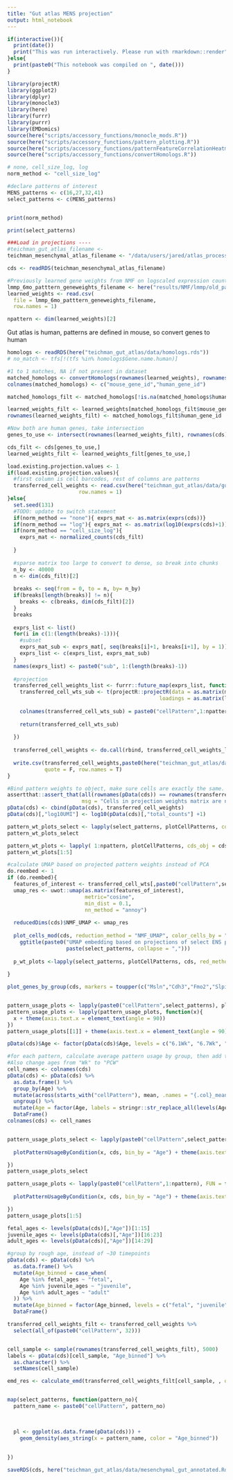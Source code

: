 ```yaml
---
title: "Gut atlas MENS projection"
output: html_notebook
---
```


```r

if(interactive()){
  print(date())
  print("This was run interactively. Please run with rmarkdown::render")
}else{
  print(paste0("This notebook was compiled on ", date()))
}
```


```r
library(projectR)
library(ggplot2)
library(dplyr)
library(monocle3)
library(here)
library(furrr)
library(purrr)
library(EMDomics)
source(here("scripts/accessory_functions/monocle_mods.R"))
source(here("scripts/accessory_functions/pattern_plotting.R"))
source(here("scripts/accessory_functions/patternFeatureCorrelationHeatmap.R"))
source(here("scripts/accessory_functions/convertHomologs.R"))


```


```r

# none, cell_size_log, log
norm_method <- "cell_size_log"

#declare patterns of interest
MENS_patterns <- c(16,27,32,41)
select_patterns <- c(MENS_patterns)


print(norm_method)

print(select_patterns)

###Load in projections ----
#teichman_gut_atlas_filename <- 
teichman_mesenchymal_atlas_filename <- "/data/users/jared/atlas_processing/gut_cell_atlas/data/mesenchymal_gut.Rds"

cds <- readRDS(teichman_mesenchymal_atlas_filename)

#Previously learned gene weights from NMF on logscaled expression counts
lmmp_6mo_patttern_geneweights_filename <- here("results/NMF/lmmp/old_pattern_run/50dims/pattern_gene_weights.csv")
learned_weights <- read.csv(
  file = lmmp_6mo_patttern_geneweights_filename,
  row.names = 1)

npattern <- dim(learned_weights)[2]

```

Gut atlas is human, patterns are defined in mouse, so convert genes to human
```r


homologs <- readRDS(here("teichman_gut_atlas/data/homologs.rds"))
# no_match <- tfs[!(tfs %in% homologs$Gene.name.human)]

#1 to 1 matches, NA if not present in dataset
matched_homologs <- convertHomologs(rownames(learned_weights), rownames(cds), homolog.table = homologs)
colnames(matched_homologs) <- c("mouse_gene_id","human_gene_id") 

matched_homologs_filt <- matched_homologs[!is.na(matched_homologs$human_gene_id),]

learned_weights_filt <- learned_weights[matched_homologs_filt$mouse_gene_id,]
rownames(learned_weights_filt) <- matched_homologs_filt$human_gene_id

#Now both are human genes, take intersection
genes_to_use <- intersect(rownames(learned_weights_filt), rownames(cds))

cds_filt <- cds[genes_to_use,]
learned_weights_filt <- learned_weights_filt[genes_to_use,]
```



```r
load.existing.projection.values <- 1
if(load.existing.projection.values){
  #first column is cell barcodes, rest of columns are patterns
  transferred_cell_weights <- read.csv(here("teichman_gut_atlas/data/gut_atlas_in_6mo_LMMP_old_patterns.csv"),
                       row.names = 1)
}else{
  set.seed(131)
  #TODO: update to switch statement
  if(norm_method == "none"){ exprs_mat <- as.matrix(exprs(cds))}
  if(norm_method == "log"){ exprs_mat <- as.matrix(log10(exprs(cds)+1))}
  if(norm_method == "cell_size_log"){ 
    exprs_mat <- normalized_counts(cds_filt) 
    
  }   
  
  #sparse matrix too large to convert to dense, so break into chunks
  n_by <- 40000
  n <- dim(cds_filt)[2]
 
  breaks <- seq(from = 0, to = n, by= n_by)
  if(breaks[length(breaks)] != n){
    breaks <- c(breaks, dim(cds_filt)[2])
  }
  breaks
  
  exprs_list <- list()
  for(i in c(1:(length(breaks)-1))){
    #subset
    exprs_mat_sub <- exprs_mat[, seq(breaks[i]+1, breaks[i+1], by = 1)]
    exprs_list <- c(exprs_list, exprs_mat_sub)
  }
  names(exprs_list) <- paste0("sub", 1:(length(breaks)-1))
  
  #projection
  transferred_cell_weights_list <- furrr::future_map(exprs_list, function(mat){
    transferred_cell_wts_sub <- t(projectR::projectR(data = as.matrix(mat),
                                                 loadings = as.matrix(learned_weights_filt)))
    
    colnames(transferred_cell_wts_sub) = paste0("cellPattern",1:npattern)
    
    return(transferred_cell_wts_sub)
    
  })
  
  transferred_cell_weights <- do.call(rbind, transferred_cell_weights_list)
  
  write.csv(transferred_cell_weights,paste0(here("teichman_gut_atlas/data/gut_atlas_in_6mo_LMMP_old_patterns.csv")),
            quote = F, row.names = T)
}

```

```r

#Bind pattern weights to object, make sure cells are exactly the same. Could left_merge but pData not being a true data.frame is an issue
assertthat::assert_that(all(rownames(pData(cds)) == rownames(transferred_cell_weights)),
                        msg = "Cells in projection weights matrix are not the same as cells in cds object")
pData(cds) <- cbind(pData(cds), transferred_cell_weights)
pData(cds)[,"log10UMI"] <- log10(pData(cds)[,"total_counts"] +1)

pattern_wt_plots_select <- lapply(select_patterns, plotCellPatterns, cds_obj = cds, do.clip = c(0.01,0.99))
pattern_wt_plots_select

pattern_wt_plots <- lapply( 1:npattern, plotCellPatterns, cds_obj = cds, do.clip = c(0.01,0.99))
pattern_wt_plots[1:5]
```

```r
#calculate UMAP based on projected pattern weights instead of PCA
do.reembed <- 1
if (do.reembed){
  features_of_interest <- transferred_cell_wts[,paste0("cellPattern",select_patterns)]
  umap_res <- uwot::umap(as.matrix(features_of_interest),
                         metric="cosine",
                         min_dist = 0.1,
                         nn_method = "annoy")
  
  reducedDims(cds)$NMF_UMAP <- umap_res
  
  plot_cells_mod(cds, reduction_method = "NMF_UMAP", color_cells_by = "clusters", label_cell_groups = F) + 
    ggtitle(paste0("UMAP embedding based on projections of select ENS patterns: ", 
                   paste(select_patterns, collapse = ",")))
  
  p_wt_plots <-lapply(select_patterns, plotCellPatterns, cds, red_method = "NMF_UMAP", do.clip = c(0.01,0.99))
  
}      

```

```r
plot_genes_by_group(cds, markers = toupper(c("Msln","Cdh3","Fmo2","Slpi","C3","Wt1","Upk3b","Slc17a9"))) + coord_flip() + theme(axis.text.y = element_text(size = 6))


pattern_usage_plots <- lapply(paste0("cellPattern",select_patterns), plotPatternUsageByCondition, cds, bin_by = "Age") 
pattern_usage_plots <- lapply(pattern_usage_plots, function(x){
  x + theme(axis.text.x = element_text(angle = 90))
})
pattern_usage_plots[[1]] + theme(axis.text.x = element_text(angle = 90))
```
```r
pData(cds)$Age <- factor(pData(cds)$Age, levels = c("6.1Wk", "6.7Wk", "6.9Wk", "7.4Wk" ,"7.9Wk", "8.4Wk", "9.2Wk" ,"9.9Wk" ,"10.2Wk", "10Wk","11.1Wk","12Wk","15Wk", "16Wk", "17Wk", "4","6","9","10","11","12","13","14", "20-25", "25-30", "45-50", "60-65", "65-70", "70-75"))

#for each pattern, calculate average pattern usage by group, then add to everycell in colData
#Also change ages from "Wk" to "PCW"
cell_names <- colnames(cds)
pData(cds) <- pData(cds) %>%
  as.data.frame() %>%
  group_by(Age) %>%
  mutate(across(starts_with("cellPattern"), mean, .names = "{.col}_mean")) %>%
  ungroup() %>%
  mutate(Age = factor(Age, labels = stringr::str_replace_all(levels(Age), "Wk", "PCW"))) %>%
  DataFrame()
colnames(cds) <- cell_names


pattern_usage_plots_select <- lapply(paste0("cellPattern",select_patterns), FUN = function(x){
  
  plotPatternUsageByCondition(x, cds, bin_by = "Age") + theme(axis.text.x = element_text(angle = 90))

})
pattern_usage_plots_select

pattern_usage_plots <- lapply(paste0("cellPattern",1:npattern), FUN = function(x){
  
  plotPatternUsageByCondition(x, cds, bin_by = "Age") + theme(axis.text.x = element_text(angle = 90))

})
pattern_usage_plots[1:5]

```

```r

fetal_ages <- levels(pData(cds)[,"Age"])[1:15]
juvenile_ages <- levels(pData(cds)[,"Age"])[16:23]
adult_ages <- levels(pData(cds)[,"Age"])[14:29]

#group by rough age, instead of ~30 timepoints
pData(cds) <- pData(cds) %>%
  as.data.frame() %>% 
  mutate(Age_binned = case_when(
    Age %in% fetal_ages ~ "fetal",
    Age %in% juvenile_ages ~ "juvenile",
    Age %in% adult_ages ~ "adult"
  )) %>% 
  mutate(Age_binned = factor(Age_binned, levels = c("fetal", "juvenile", "adult"))) %>%
  DataFrame()


```

```r
transferred_cell_weights_filt <- transferred_cell_weights %>%
  select(all_of(paste0("cellPattern", 32)))


cell_sample <- sample(rownames(transferred_cell_weights_filt), 5000)
labels <- pData(cds)[cell_sample, "Age_binned"] %>%
  as.character() %>%
  setNames(cell_sample)

emd_res <- calculate_emd(transferred_cell_weights_filt[cell_sample, , drop =F], labels, binSize = 0.0001)


map(select_patterns, function(pattern_no){
  pattern_name <- paste0("cellPattern", pattern_no)
 

  
  pl <- ggplot(as.data.frame(pData(cds))) +
    geom_density(aes_string(x = pattern_name, color = "Age_binned"))
  
  
})
```

```r
saveRDS(cds, here("teichman_gut_atlas/data/mesenchymal_gut_annotated.Rds"))


```
